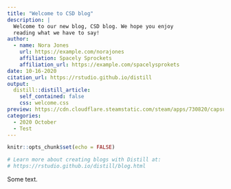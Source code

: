 ```yaml
---
title: "Welcome to CSD blog"
description: |
  Welcome to our new blog, CSD blog. We hope you enjoy 
  reading what we have to say!
author:
  - name: Nora Jones 
    url: https://example.com/norajones
    affiliation: Spacely Sprockets
    affiliation_url: https://example.com/spacelysprokets
date: 10-16-2020
citation_url: https://rstudio.github.io/distill
output:
  distill::distill_article:
    self_contained: false
    css: welcome.css
preview: https://cdn.cloudflare.steamstatic.com/steam/apps/730820/capsule_616x353.jpg
categories:
  - 2020 October
  - Test
---
```


```r
knitr::opts_chunk$set(echo = FALSE)

# Learn more about creating blogs with Distill at:
# https://rstudio.github.io/distill/blog.html

```

Some text.


